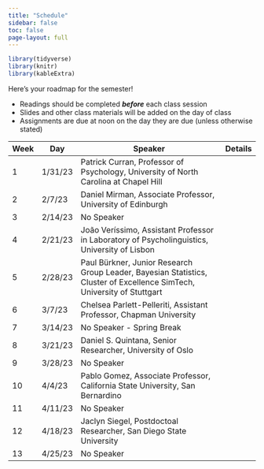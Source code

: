 ```yaml
---
title: "Schedule"
sidebar: false
toc: false
page-layout: full
---
```


```r
library(tidyverse)
library(knitr)
library(kableExtra)
```

::: {.schedule-page}

Here's your roadmap for the semester!

 <ul class="icon-list">
 <li><i class="fas fa-book-reader"></i> Readings should be completed ***before*** each class session </li>
 <li><i class="fas fa-tv"></i> Slides and other class materials will be added on the day of class</li>
 <li><i class="fas fa-keyboard"></i> Assignments are due at noon on the day they are due (unless otherwise stated)</li>
    </ul>
| Week  | Day     | Speaker                                                                                                                     | Details |
|-------|---------|-----------------------------------------------------------------------------------------------------------------------------|---------|
| 1     | 1/31/23 | Patrick Curran, Professor of   Psychology, University of North Carolina at Chapel Hill                                      |         |
| 2     | 2/7/23  | Daniel Mirman, Associate Professor,   University of Edinburgh                                                               |         |
| 3     | 2/14/23 | No Speaker                                                                                                                  |         |
| 4     | 2/21/23 | João Veríssimo, Assistant Professor   in Laboratory of Psycholinguistics, University of Lisbon                              |         |
| 5     | 2/28/23 | Paul Bürkner, Junior Research Group   Leader, Bayesian Statistics, Cluster of Excellence SimTech, University of   Stuttgart |         |
| 6     | 3/7/23  | Chelsea Parlett-Pelleriti, Assistant   Professor, Chapman University                                                        |         |
| 7     | 3/14/23 | No Speaker - Spring Break                                                                                                   |         |
| 8     | 3/21/23 | Daniel S. Quintana, Senior   Researcher, University of Oslo                                                                 |         |
| 9     | 3/28/23 | No Speaker                                                                                                                  |         |
| 10    | 4/4/23  | Pablo Gomez, Associate Professor,   California State University, San Bernardino                                             |         |
| 11    | 4/11/23 | No Speaker                                                                                                                  |         |
| 12    | 4/18/23 |     Jaclyn Siegel, Postdoctoal Researcher, San Diego State University                                                       |         |
| 13    | 4/25/23 | No Speaker                                                                                                                  |         |

:::
